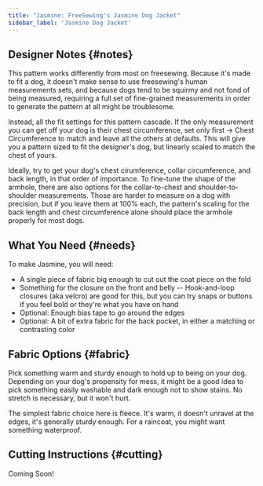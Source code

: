 ```yaml
---
title: "Jasmine: FreeSewing's Jasmine Dog Jacket"
sidebar_label: 'Jasmine Dog Jacket'
---
```


<DesignInfo design="Jasmine" />

## Designer Notes {#notes}

This pattern works differently from most on freesewing. Because it's made to fit a dog, it doesn't
make sense to use freesewing's human measurements sets, and because dogs tend to be squirmy and
not fond of being measured, requiring a full set of fine-grained measurements in order to generate
the pattern at all might be troublesome.

Instead, all the fit settings for this pattern cascade. If the only measurement you can get off your
dog is their chest circumference, set only first -> Chest Circumference to match and leave all the
others at defaults. This will give you a pattern sized to fit the designer's dog, but linearly
scaled to match the chest of yours.

Ideally, try to get your dog's chest cirumference, collar circumference, and back length, in that
order of importance. To fine-tune the shape of the armhole, there are also options for the
collar-to-chest and shoulder-to-shoulder measurements. Those are harder to measure on a dog
with precision, but if you leave them at 100% each, the pattern's scaling for the back length
and chest circumference alone should place the armhole properly for most dogs.

## What You Need {#needs}

To make Jasmine, you will need:

- A single piece of fabric big enough to cut out the coat piece on the fold
- Something for the closure on the front and belly
  -- Hook-and-loop closures (aka velcro) are good for this, but you can try snaps or buttons
  if you feel bold or they're what you have on hand
- Optional: Enough bias tape to go around the edges
- Optional: A bit of extra fabric for the back pocket,
  in either a matching or contrasting color

## Fabric Options {#fabric}

Pick something warm and sturdy enough to hold up to being on your dog. Depending on your dog's
propensity for mess, it might be a good idea to pick something easily washable and dark
enough not to show stains. No stretch is necessary, but it won't hurt.

The simplest fabric choice here is fleece. It's warm, it doesn't unravel at the edges, it's generally
sturdy enough. For a raincoat, you might want something waterproof.

## Cutting Instructions {#cutting}

Coming Soon!
